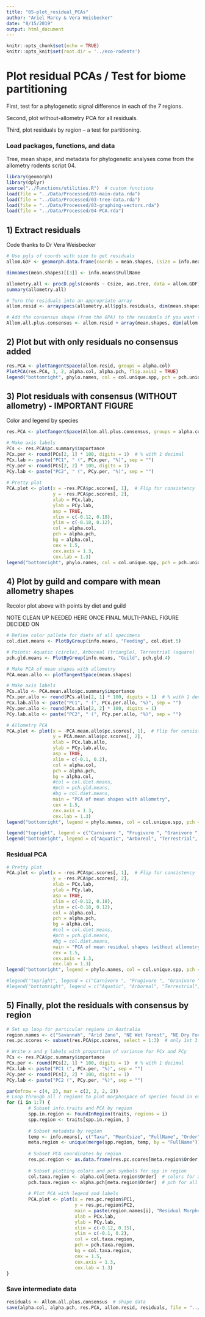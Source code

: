 ```yaml
---
title: "05-plot_residual_PCAs"
author: "Ariel Marcy & Vera Weisbecker"
date: "8/15/2019"
output: html_document
---
```


```r
knitr::opts_chunk$set(echo = TRUE)
knitr::opts_knit$set(root.dir = '../eco-rodents')
```

# Plot residual PCAs / Test for biome partitioning 
First, test for a phylogenetic signal difference in each of the 7 regions. 

Second, plot without-allometry PCA for all residuals.

Third, plot residuals by region -- a test for partitioning.

### Load packages, functions, and data
Tree, mean shape, and metadata for phylogenetic analyses come from the allometry rodents script 04. 
```r
library(geomorph)
library(dplyr)
source("../Functions/utilities.R")  # custom functions
load(file = "../Data/Processed/03-main-data.rda")
load(file = "../Data/Processed/03-tree-data.rda")
load(file = "../Data/Processed/03-graphing-vectors.rda")
load(file = "../Data/Processed/04-PCA.rda")
```

## 1) Extract residuals
Code thanks to Dr Vera Weisbecker
```r
# Use pgls of coords with size to get residuals
allom.GDF <- geomorph.data.frame(coords = mean.shapes, Csize = info.means$MeanCsize) 

dimnames(mean.shapes)[[3]] <- info.means$FullName

allometry.all <- procD.pgls(coords ~ Csize, aus.tree, data = allom.GDF)
summary(allometry.all)

# Turn the residuals into an appropriate array
allom.resid <- arrayspecs(allometry.all$pgls.residuals, dim(mean.shapes)[[1]], 3)

# Add the consensus shape (from the GPA) to the residuals if you want to understand the landmark variation in the residuals - needed for script 06
Allom.all.plus.consensus <- allom.resid + array(mean.shapes, dim(allom.resid))
```

## 2) Plot but with only residuals no consensus added
```r
res.PCA <- plotTangentSpace(allom.resid, groups = alpha.col)
PlotPCA(res.PCA, 1, 2, alpha.col, alpha.pch, flip.axis2 = TRUE)
legend("bottomright", phylo.names, col = col.unique.spp, pch = pch.unique.spp, pt.bg = col.unique.spp, cex = .53, pt.cex = .7, ncol = 2)
```

## 3) Plot residuals with consensus (WITHOUT allometry) - IMPORTANT FIGURE
Color and legend by species
```r
res.PCA <- plotTangentSpace(Allom.all.plus.consensus, groups = alpha.col, label = alpha.names)

# Make axis labels
PCs <- res.PCA$pc.summary$importance
PCx.per <- round(PCs[2, 1] * 100, digits = 1)  # % with 1 decimal
PCx.lab <- paste("PC1", " (", PCx.per, "%)", sep = "")
PCy.per <- round(PCs[2, 2] * 100, digits = 1)
PCy.lab <- paste("PC2", " (", PCy.per, "%)", sep = "")
        
# Pretty plot
PCA.plot <- plot(x = -res.PCA$pc.scores[, 1],  # Flip for consistency
                 y = -res.PCA$pc.scores[, 2],  
                 xlab = PCx.lab, 
                 ylab = PCy.lab,
                 asp = TRUE,
                 xlim = c(-0.12, 0.18),
                 ylim = c(-0.18, 0.12),
                 col = alpha.col, 
                 pch = alpha.pch, 
                 bg = alpha.col,
                 cex = 1.5,
                 cex.axis = 1.3, 
                 cex.lab = 1.3)
legend("bottomright", phylo.names, col = col.unique.spp, pch = pch.unique.spp, pt.bg = col.unique.spp, cex = .57, pt.cex = .7, ncol = 2)
```

## 4) Plot by guild and compare with mean allometry shapes 
Recolor plot above with points by diet and guild

NOTE CLEAN UP NEEDED HERE ONCE FINAL MULTI-PANEL FIGURE DECIDED ON
```r
# Define color pallete for diets of all specimens
col.diet.means <- PlotByGroup(info.means, "Feeding", col.diet.5)

# Points: Aquatic (circle), Arboreal (triangle), Terrestrial (square)
pch.gld.means <- PlotByGroup(info.means, "Guild", pch.gld.4)

# Make PCA of mean shapes with allometry
PCA.mean.allo <- plotTangentSpace(mean.shapes)

# Make axis labels
PCs.allo <- PCA.mean.allo$pc.summary$importance
PCx.per.allo <- round(PCs.allo[2, 1] * 100, digits = 1)  # % with 1 decimal
PCx.lab.allo <- paste("PC1", " (", PCx.per.allo, "%)", sep = "")
PCy.per.allo <- round(PCs.allo[2, 2] * 100, digits = 1)
PCy.lab.allo <- paste("PC2", " (", PCy.per.allo, "%)", sep = "")

# Allometry PCA
PCA.plot <- plot(x = -PCA.mean.allo$pc.scores[, 1],  # Flip for consistency
                 y = PCA.mean.allo$pc.scores[, 2],  
                 xlab = PCx.lab.allo, 
                 ylab = PCy.lab.allo,
                 asp = TRUE,
                 xlim = c(-0.1, 0.2),
                 col = alpha.col,
                 pch = alpha.pch,
                 bg = alpha.col,
                 #col = col.diet.means, 
                 #pch = pch.gld.means, 
                 #bg = col.diet.means,
                 main = "PCA of mean shapes with allometry",
                 cex = 1.5,
                 cex.axis = 1.3, 
                 cex.lab = 1.3)
legend("bottomright", legend = phylo.names, col = col.unique.spp, pch = pch.unique.spp, pt.bg = col.unique.spp, cex = 0.535, pt.cex = .7, ncol = 2)

legend("topright", legend = c("Carnivore ", "Frugivore ", "Granivore ", "Herbivore ", "Omnivore "), col = col.diet.5, border = NULL, pch = 15, cex = 0.9)
legend("bottomright", legend = c("Aquatic", "Arboreal", "Terrestrial", "Hopping"), col = "black", border = NULL, pch = c(21, 24, 22, 23), cex = 0.9)
```

### Residual PCA
```r
# Pretty plot
PCA.plot <- plot(x = -res.PCA$pc.scores[, 1],  # Flip for consistency
                 y = -res.PCA$pc.scores[, 2],  
                 xlab = PCx.lab, 
                 ylab = PCy.lab,
                 asp = TRUE,
                 xlim = c(-0.12, 0.18),
                 ylim = c(-0.18, 0.12),
                 col = alpha.col,
                 pch = alpha.pch,
                 bg = alpha.col,
                 #col = col.diet.means, 
                 #pch = pch.gld.means, 
                 #bg = col.diet.means,
                 main = "PCA of mean residual shapes (without allometry)",
                 cex = 1.5,
                 cex.axis = 1.3, 
                 cex.lab = 1.3)
legend("bottomright", legend = phylo.names, col = col.unique.spp, pch = pch.unique.spp, pt.bg = col.unique.spp, cex = 0.535, pt.cex = .7, ncol = 2)

#legend("topright", legend = c("Carnivore ", "Frugivore ", "Granivore ", "Herbivore ", "Omnivore "), col = col.diet.5, border = NULL, pch = 15, cex = 0.9)
#legend("bottomright", legend = c("Aquatic", "Arboreal", "Terrestrial", "Hopping"), col = "black", border = NULL, pch = c(21, 24, 22, 23), cex = 0.9)
```

## 5) Finally, plot the residuals with consensus by region
```r
# Set up loop for particular regions in Australia
region.names <- c("Savannah", "Arid Zone", "NE Wet Forest", "NE Dry Forest", "Pilbara", "South West", "South East")
res.pc.scores <- subset(res.PCA$pc.scores, select = 1:3)  # only 1st 3 PCs

# Write x and y labels with proportion of variance for PCx and PCy
PCs <- res.PCA$pc.summary$importance
PCx.per <- round(PCs[2, 1] * 100, digits = 1)  # % with 1 decimal
PCx.lab <- paste("PC1 (", PCx.per, "%)", sep = "")
PCy.per <- round(PCs[2, 2] * 100, digits = 1)
PCy.lab <- paste("PC2 (", PCy.per, "%)", sep = "")

par(mfrow = c(4, 2), mar = c(2, 2, 2, 2))
# Loop through all 7 regions to plot morphospace of species found in each
for (i in 1:7) {
        # Subset info.traits and PCA by region
        spp.in.region <- FoundInRegion(traits, regions = i)
        spp.region <- traits[spp.in.region, ]
        
        # Subset metadata by region
        temp <- info.means[, c("Taxa", "MeanCsize", "FullName", "Order")]
        meta.region <- unique(merge(spp.region, temp, by = "FullName"))
        
        # Subset PCA coordinates by region
        res.pc.region <- as.data.frame(res.pc.scores[meta.region$Order, ])
        
        # Subset plotting colors and pch symbols for spp in region
        col.taxa.region <- alpha.col[meta.region$Order]  # colors for all spp
        pch.taxa.region <- alpha.pch[meta.region$Order]  # pch for all spp
        
        # Plot PCA with legend and labels
        PCA.plot <- plot(x = res.pc.region$PC1,
                         y = res.pc.region$PC2,
                         main = paste(region.names[i], "Residual Morphospace" ),
                         xlab = PCx.lab,
                         ylab = PCy.lab,
                         xlim = c(-0.12, 0.15),
                         ylim = c(-0.1, 0.2),
                         col = col.taxa.region, 
                         pch = pch.taxa.region, 
                         bg = col.taxa.region,
                         cex = 1.5,
                         cex.axis = 1.3, 
                         cex.lab = 1.3)
}
```

### Save intermediate data
```r
residuals <- Allom.all.plus.consensus  # shape data
save(alpha.col, alpha.pch, res.PCA, allom.resid, residuals, file = "../Data/Processed/05-residual-data.rda")
```